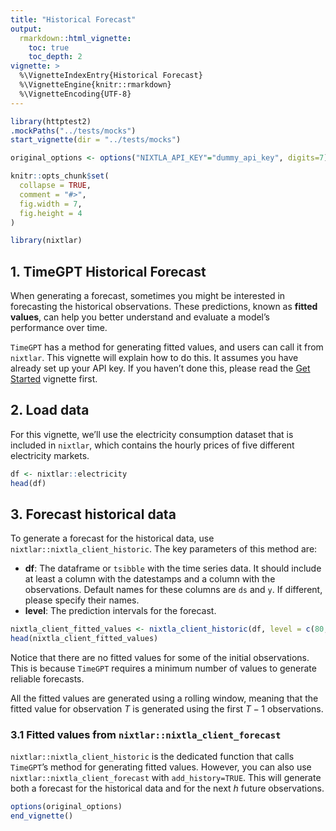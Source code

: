 ```yaml
---
title: "Historical Forecast"
output: 
  rmarkdown::html_vignette:
    toc: true 
    toc_depth: 2
vignette: >
  %\VignetteIndexEntry{Historical Forecast}
  %\VignetteEngine{knitr::rmarkdown}
  %\VignetteEncoding{UTF-8}
---
```

```r
library(httptest2)
.mockPaths("../tests/mocks")
start_vignette(dir = "../tests/mocks")

original_options <- options("NIXTLA_API_KEY"="dummy_api_key", digits=7)

knitr::opts_chunk$set(
  collapse = TRUE,
  comment = "#>", 
  fig.width = 7, 
  fig.height = 4
)
```

```r
library(nixtlar)
```

## 1. TimeGPT Historical Forecast
When generating a forecast, sometimes you might be interested in forecasting the historical observations. These predictions, known as **fitted values**, can help you better understand and evaluate a model's performance over time. 

`TimeGPT` has a method for generating fitted values, and users can call it from `nixtlar`. This vignette will explain how to do this. It assumes you have already set up your API key. If you haven't done this, please read the [Get Started](https://nixtla.github.io/nixtlar/articles/anomaly-detection.html) vignette first.  

## 2. Load data 
For this vignette, we'll use the electricity consumption dataset that is included in `nixtlar`, which contains the hourly prices of five different electricity markets. 

```r
df <- nixtlar::electricity
head(df)
```

## 3. Forecast historical data 
To generate a forecast for the historical data, use `nixtlar::nixtla_client_historic`. The key parameters of this method are: 

- **df**: The dataframe or `tsibble` with the time series data. It should include at least a column with the datestamps and a column with the observations. Default names for these columns are `ds` and `y`. If different, please specify their names. 
- **level**: The prediction intervals for the forecast. 

```r
nixtla_client_fitted_values <- nixtla_client_historic(df, level = c(80,95))
head(nixtla_client_fitted_values)
```

Notice that there are no fitted values for some of the initial observations. This is because `TimeGPT` requires a minimum number of values to generate reliable forecasts. 

All the fitted values are generated using a rolling window, meaning that the fitted value for observation $T$ is generated using the first $T-1$ observations. 

### 3.1 Fitted values from `nixtlar::nixtla_client_forecast`
`nixtlar::nixtla_client_historic` is the dedicated function that calls `TimeGPT`'s method for generating fitted values. However, you can also use `nixtlar::nixtla_client_forecast` with `add_history=TRUE`. This will generate both a forecast for the historical data and for the next $h$ future observations. 


```r
options(original_options)
end_vignette()
```




